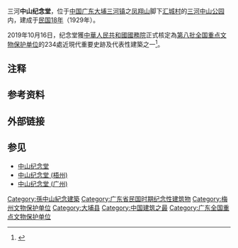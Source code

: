 {{Refimprove|time=2016-01-10T05:31:31+00:00}}
{{文物保护单位
| 级别 = 全国
| 图片 = 
| 名称 = 三河中山纪念堂
| 编号 = 8-0676-5-160
| 分类 = 近现代重要史迹及代表性建筑
| 时代 = 1929年
| 所在 = [[广东省|广东省]][[梅州市|梅州市]][[大埔县|大埔县]][[三河镇_(大埔县)|三河镇]][[汇城村|汇城村]]
| 登录 = 2019年10月16日
}}
三河'''中山纪念堂'''，位于[[中國大陸|中国]][[广东|广东]][[大埔县|大埔]][[三河镇_(大埔县)|三河镇]]之[[凤翔山|凤翔山]]脚下[[汇城村|汇城村]]的[[大埔三河中山公园|三河中山公园]]内，建成于[[民国18年|民国18年]]（1929年）。

2019年10月16日，纪念堂獲[[中華人民共和國國務院|中華人民共和國國務院]]正式核定為[[第八批全国重点文物保护单位|第八批全国重点文物保护单位]]的234處近現代重要史跡及代表性建築之一<ref>{{cite web | title=国务院关于核定并公布第八批全国重点文物保护单位的通知 | website=中国政府网 | date=2019-10-16 | url=http://www.gov.cn/zhengce/content/2019-10/16/content_5440577.htm | access-date=2019-10-16 | archive-url=https://web.archive.org/web/20191016134146/http://www.gov.cn/zhengce/content/2019-10/16/content_5440577.htm | archive-date=2019-10-16 | dead-url=no }}</ref>。

== 注释 ==
{{NoteFoot}}

== 参考资料 ==
{{RefFoot}}

== 外部链接 ==

== 参见 ==
* [[中山纪念堂|中山纪念堂]]
* [[中山纪念堂_(梧州)|中山纪念堂 (梧州)]]
* [[中山纪念堂_(广州)|中山纪念堂 (广州)]]
{{广东全国重点文物保护单位}}

[[Category:孫中山紀念建築|Category:孫中山紀念建築]]
[[Category:广东省民国时期纪念性建筑物|Category:广东省民国时期纪念性建筑物]]
[[Category:梅州文物保护单位|Category:梅州文物保护单位]]
[[Category:大埔县|Category:大埔县]]
[[Category:中国建筑之最|Category:中国建筑之最]]
[[Category:广东全国重点文物保护单位|Category:广东全国重点文物保护单位]]